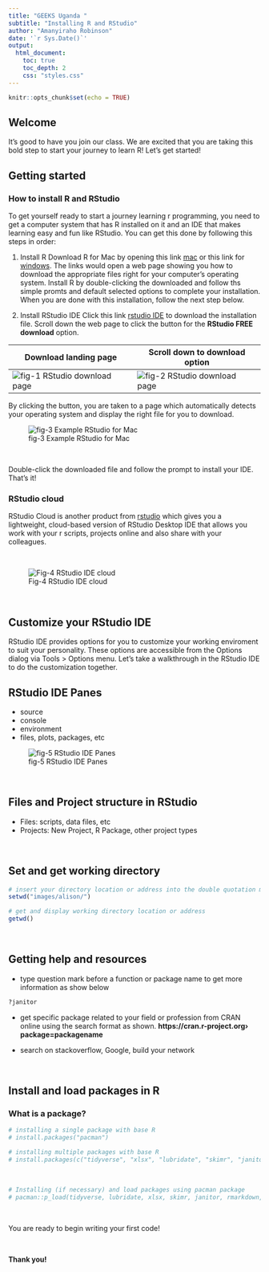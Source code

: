 ```yaml
---
title: "GEEKS Uganda "
subtitle: "Installing R and RStudio"
author: "Amanyiraho Robinson"
date: '`r Sys.Date()`'
output:
  html_document:
    toc: true
    toc_depth: 2
    css: "styles.css"
---
```


```r
knitr::opts_chunk$set(echo = TRUE)
```

## Welcome

It's good to have you join our class. We are excited that you are taking this bold step to start your journey to learn R! Let's get started!

## Getting started

### How to install R and RStudio

To get yourself ready to start a journey learning r programming, you need to get a computer system that has R installed on it and an IDE that makes learning easy and fun like RStudio. You can get this done by following this steps in order:

1.  Install R Download R for Mac by opening this link [mac](https://cran.r-project.org/bin/macosx/) or this link for [windows](https://cran.r-project.org/bin/windows/base/). The links would open a web page showing you how to download the appropriate files right for your computer's operating system. Install R by double-clicking the downloaded and follow ths simple promts and default selected options to complete your installation. When you are done with this installation, follow the next step below.

2.  Install RStudio IDE Click this link [rstudio IDE](https://www.rstudio.com/products/rstudio/download/) to download the installation file. Scroll down the web page to click the button for the **RStudio FREE download** option. <br>

| Download landing page                          | Scroll down to download option                 |
|-----------------------------------|------------------------------------|
| ![fig-1 RStudio download page](images/rstudio-1.png) | ![fig-2 RStudio download page](images/rstudio-2.png) |

By clicking the button, you are taken to a page which automatically detects your operating system and display the right file for you to download.

![fig-3 Example RStudio for Mac](images/rstudio-3.png)

<br>

Double-click the downloaded file and follow the prompt to install your IDE. That's it!

### RStudio cloud

RStudio Cloud is another product from [rstudio](rstudio.com) which gives you a lightweight, cloud-based version of RStudio Desktop IDE that allows you work with your r scripts, projects online and also share with your colleagues. 

<br> 

![Fig-4 RStudio IDE cloud](images/rstudio-cloud.png) 

<br> 

## Customize your RStudio IDE

RStudio IDE provides options for you to customize your working enviroment to suit your personality. These options are accessible from the Options dialog via Tools > Options menu. Let's take a walkthrough in the RStudio IDE to do the customization together.

## RStudio IDE Panes
- source
- console
- environment 
- files, plots, packages, etc

![fig-5 RStudio IDE Panes](images/rstudio-ide-panes.png)

<br>

## Files and Project structure in RStudio

- Files: scripts, data files, etc
- Projects: New Project, R Package, other project types

<br>

## Set and get working directory

```r
# insert your directory location or address into the double quotation mark
setwd("images/alison/")

# get and display working directory location or address
getwd()
```


<br>

## Getting help and resources

- type question mark before a function or package name to get more information as show below

```r
?janitor
```

- get specific package related to your field or profession from CRAN online using the search format as shown. **https://cran.r-project.org› package=packagename**

- search on stackoverflow, Google, build your network

<br>

## Install and load packages in R

### What is a package?


```r

# installing a single package with base R
# install.packages("pacman")

# installing multiple packages with base R
# install.packages(c("tidyverse", "xlsx", "lubridate", "skimr", "janitor", "rmarkdown", "rio", "here"))
```

<br>

```r
# Installing (if necessary) and load packages using pacman package
# pacman::p_load(tidyverse, lubridate, xlsx, skimr, janitor, rmarkdown, rio, here)
```

<br>

You are ready to begin writing your first code! 

<br> 

**Thank you!**

<br>
